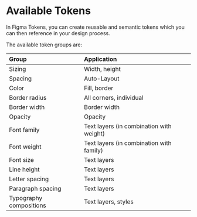 # Available Tokens

In Figma Tokens, you can create reusable and semantic tokens which you can then reference in your design process.

The available token groups are:

| Group                   | Application                              |
| :---------------------- | :--------------------------------------- |
| Sizing                  | Width, height                            |
| Spacing                 | Auto-Layout                              |
| Color                   | Fill, border                             |
| Border radius           | All corners, individual                  |
| Border width            | Border width                             |
| Opacity                 | Opacity                                  |
| Font family             | Text layers (in combination with weight) |
| Font weight             | Text layers (in combination with family) |
| Font size               | Text layers                              |
| Line height             | Text layers                              |
| Letter spacing          | Text layers                              |
| Paragraph spacing       | Text layers                              |
| Typography compositions | Text layers, styles                      |
